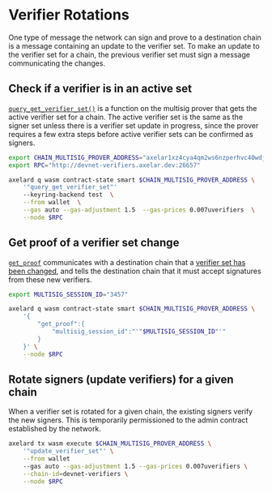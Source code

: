 # Verifier Rotations

One type of message the network can sign and prove to a destination chain is a message containing an update to the verifier set. To make an update to the verifier set for a chain, the previous verifier set must sign a message communicating the changes.

## Check if a verifier is in an active set

[`query_get_verifier_set()`](https://github.com/axelarnetwork/axelar-amplifier/blob/3a184af756addf2b2e4ed2797933a0e583a6d0f4/contracts/multisig-prover/src/contract.rs#L301) is a function on the multisig prover that gets the active verifier set for a chain. The active verifier set is the same as the signer set unless there is a verifier set update in progress, since the prover requires a few extra steps before active verifier sets can be confirmed as signers.

```bash
export CHAIN_MULTISIG_PROVER_ADDRESS="axelar1xz4cya4qm2ws6nzperhvc40wdjcq4872fl6d3j2s4cytyx8j80eqenv87g"
export RPC="http://devnet-verifiers.axelar.dev:26657"
```

```bash
axelard q wasm contract-state smart $CHAIN_MULTISIG_PROVER_ADDRESS \
    '"query_get_verifier_set"'
    --keyring-backend test  \
    --from wallet  \
    --gas auto --gas-adjustment 1.5  --gas-prices 0.007uverifiers  \
    --node $RPC
```

## Get proof of a verifier set change

[`get_proof`](https://github.com/axelarnetwork/axelar-amplifier/blob/f76dc8a775b8bb529cf50147bab9259d1ec7f784/contracts/multisig-prover/src/msg.rs#L81) communicates with a destination chain that a [verifier set has been changed](https://github.com/axelarnetwork/axelar-amplifier/blob/main/doc/src/contracts/multisig_prover.md#update-and-confirm-verifierset-sequence-diagram), and tells the destination chain that it must accept signatures from these new verifiers.

```bash
export MULTISIG_SESSION_ID="3457"
```

```bash
axelard q wasm contract-state smart $CHAIN_MULTISIG_PROVER_ADDRESS \
    '{
        "get_proof":{
            "multisig_session_id":"'"$MULTISIG_SESSION_ID"'"
        }
    }' \
    --node $RPC
```

## Rotate signers (update verifiers) for a given chain

When a verifier set is rotated for a given chain, the existing signers verify the new signers. 
This is temporarily permissioned to the admin contract established by the network.

```bash
axelard tx wasm execute $CHAIN_MULTISIG_PROVER_ADDRESS \
    '"update_verifier_set"' \
    --from wallet
    --gas auto --gas-adjustment 1.5 --gas-prices 0.007uverifiers \
    --chain-id=devnet-verifiers \
    --node $RPC
```